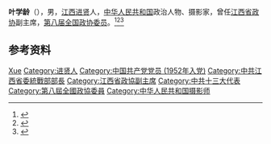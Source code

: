 '''叶学龄'''（{{bd|1933年|6月|}}），男，[[江西|江西]][[进贤县|进贤]]人，[[中华人民共和国|中华人民共和国]]政治人物、摄影家，曾任[[江西省政协|江西省政协]]副主席，[[第八届全国政协委员|第八届全国政协委员]]。<ref>{{Cite book|title=历届全国政协委员人名辞典|author=|publisher=中国国际广播出版社|year=1996|isbn=9787507813746|location=北京|pages=286}}</ref><ref>{{Cite book|title=中华人民共和国职官志|author=何虎生, 李耀东, 向常福主编|publisher=中国社会出版社|year=2003|isbn=9787800883934|location=北京|pages=}}</ref><ref>{{Cite web|title=江西省生态摄影研究会会长叶学龄|url=http://www.jxql.org/wxh/201405/t20140509_323789.html|accessdate=2020-09-23|work=江西省归国华侨联合会|archive-date=2021-04-29|archive-url=https://web.archive.org/web/20210429102652/http://www.jxql.org/wxh/201405/t20140509_323789.html|dead-url=no}}</ref>

== 参考资料 ==
{{reflist}}

{{中国人物小作品}}

{{Authority control}}
{{DEFAULTSORT:Ye叶}}
[[Category:葉姓|Xue]]
[[Category:进贤人|Category:进贤人]]
[[Category:中国共产党党员_(1952年入党)|Category:中国共产党党员 (1952年入党)]]
[[Category:中共江西省委統戰部部長|Category:中共江西省委統戰部部長]]
[[Category:江西省政協副主席|Category:江西省政協副主席]]
[[Category:中共十三大代表|Category:中共十三大代表]]
[[Category:第八屆全國政協委員|Category:第八屆全國政協委員]]
[[Category:中华人民共和国摄影师|Category:中华人民共和国摄影师]]